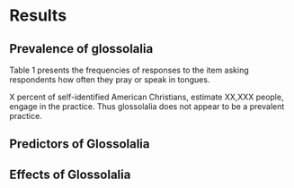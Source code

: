 # Results {.unnumbered}

## Prevalence of glossolalia

Table 1 presents the frequencies of responses to the item asking respondents how often they pray or speak in tongues.

X percent of self-identified American Christians, estimate XX,XXX people, engage in the practice. Thus glossolalia does not appear to be a prevalent practice.

## Predictors of Glossolalia

## Effects of Glossolalia
